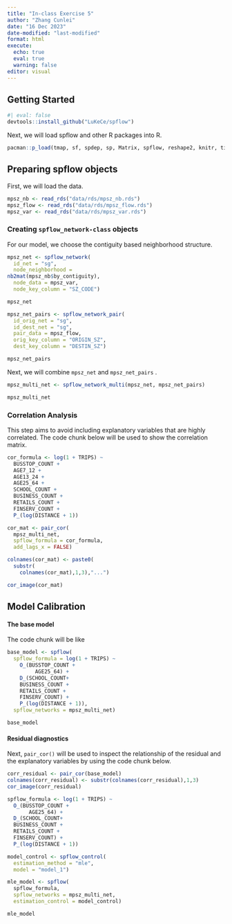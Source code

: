 ```yaml
---
title: "In-class Exercise 5"
author: "Zhang Cunlei"
date: "16 Dec 2023"
date-modified: "last-modified"
format: html
execute: 
  echo: true
  eval: true
  warning: false
editor: visual
---
```


## Getting Started

```r
#| eval: false
devtools::install_github("LuKeCe/spflow")
```

Next, we will load spflow and other R packages into R.

```r
pacman::p_load(tmap, sf, spdep, sp, Matrix, spflow, reshape2, knitr, tidyverse)
```

## Preparing spflow objects

First, we will load the data.

```r
mpsz_nb <- read_rds("data/rds/mpsz_nb.rds")
mpsz_flow <- read_rds("data/rds/mpsz_flow.rds")
mpsz_var <- read_rds("data/rds/mpsz_var.rds")
```

### Creating `spflow_network-class` objects

For our model, we choose the contiguity based neighborhood structure.

```r
mpsz_net <- spflow_network(
  id_net = "sg",
  node_neighborhood = 
nb2mat(mpsz_nb$by_contiguity),
  node_data = mpsz_var,
  node_key_column = "SZ_CODE")

mpsz_net
```

```r
mpsz_net_pairs <- spflow_network_pair(
  id_orig_net = "sg",
  id_dest_net = "sg",
  pair_data = mpsz_flow,
  orig_key_column = "ORIGIN_SZ",
  dest_key_column = "DESTIN_SZ")

mpsz_net_pairs
```

Next, we will combine `mpsz_net` and `mpsz_net_pairs` .

```r
mpsz_multi_net <- spflow_network_multi(mpsz_net, mpsz_net_pairs)

mpsz_multi_net
```

### Correlation Analysis

This step aims to avoid including explanatory variables that are highly correlated. The code chunk below will be used to show the correlation matrix.

```r
cor_formula <- log(1 + TRIPS) ~
  BUSSTOP_COUNT +
  AGE7_12 +
  AGE13_24 +
  AGE25_64 +
  SCHOOL_COUNT +
  BUSINESS_COUNT +
  RETAILS_COUNT +
  FINSERV_COUNT +
  P_(log(DISTANCE + 1))

cor_mat <- pair_cor(
  mpsz_multi_net,
  spflow_formula = cor_formula,
  add_lags_x = FALSE)

colnames(cor_mat) <- paste0(
  substr(
    colnames(cor_mat),1,3),"...")

cor_image(cor_mat)
```

## Model Calibration

#### The base model

The code chunk will be like

```r
base_model <- spflow(
  spflow_formula = log(1 + TRIPS) ~
    O_(BUSSTOP_COUNT +
         AGE25_64) +
    D_(SCHOOL_COUNT+
    BUSINESS_COUNT +
    RETAILS_COUNT +
    FINSERV_COUNT) +
    P_(log(DISTANCE + 1)),
  spflow_networks = mpsz_multi_net)

base_model
```

#### Residual diagnostics

Next, `pair_cor()` will be used to inspect the relationship of the residual and the explanatory variables by using the code chunk below.

```r
corr_residual <- pair_cor(base_model)
colnames(corr_residual) <- substr(colnames(corr_residual),1,3)
cor_image(corr_residual)
```

```r
spflow_formula <- log(1 + TRIPS) ~
  O_(BUSSTOP_COUNT +
       AGE25_64) +
  D_(SCHOOL_COUNT+
  BUSINESS_COUNT +
  RETAILS_COUNT +
  FINSERV_COUNT) +
  P_(log(DISTANCE + 1))

model_control <- spflow_control(
  estimation_method = "mle",
  model = "model_1")

mle_model <- spflow(
  spflow_formula,
  spflow_networks = mpsz_multi_net,
  estimation_control = model_control)

mle_model
```
